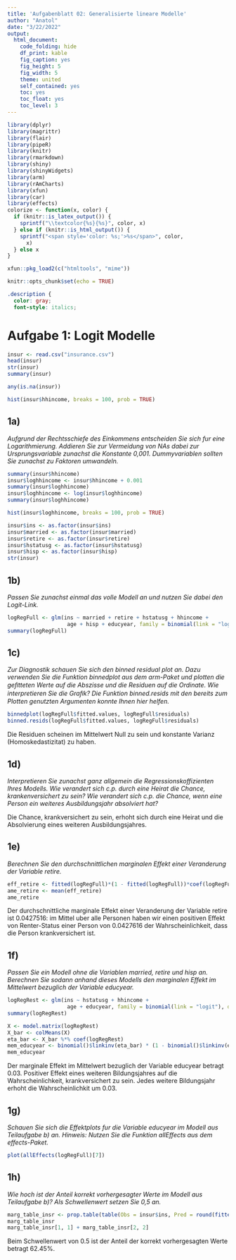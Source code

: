 ```yaml
---
title: 'Aufgabenblatt 02: Generalisierte lineare Modelle'
author: "Anatol"
date: "3/22/2022"
output: 
  html_document:
    code_folding: hide
    df_print: kable
    fig_caption: yes
    fig_height: 5
    fig_width: 5
    theme: united
    self_contained: yes
    toc: yes
    toc_float: yes
    toc_level: 3
---
```


```r
library(dplyr)
library(magrittr)
library(flair)
library(pipeR)
library(knitr)
library(rmarkdown)
library(shiny)
library(shinyWidgets)
library(arm)
library(rAmCharts)
library(xfun)
library(car)
library(effects)
colorize <- function(x, color) {
  if (knitr::is_latex_output()) {
    sprintf("\\textcolor{%s}{%s}", color, x)
  } else if (knitr::is_html_output()) {
    sprintf("<span style='color: %s;'>%s</span>", color, 
      x)
  } else x
}

xfun::pkg_load2(c("htmltools", "mime"))
```

```r
knitr::opts_chunk$set(echo = TRUE)
```

```css
.description {
  color: gray;
  font-style: italics;
```

# Aufgabe 1: Logit Modelle
```r
insur <- read.csv("insurance.csv")
head(insur)
str(insur)
summary(insur)
```
```r
any(is.na(insur))
```

```r
hist(insur$hhincome, breaks = 100, prob = TRUE)
```

## 1a)
*Aufgrund der Rechtsschiefe des Einkommens entscheiden Sie sich fur eine Logarithmierung. Addieren Sie zur Vermeidung von NAs dabei zur Ursprungsvariable zunachst die Konstante 0,001. Dummyvariablen sollten Sie zunachst zu Faktoren umwandeln.*

```r
summary(insur$hhincome)
insur$loghhincome <- insur$hhincome + 0.001
summary(insur$loghhincome)
insur$loghhincome <- log(insur$loghhincome)
summary(insur$loghhincome)
```


```r
hist(insur$loghhincome, breaks = 100, prob = TRUE)
```
```r
insur$ins <- as.factor(insur$ins)
insur$married <- as.factor(insur$married)
insur$retire <- as.factor(insur$retire)
insur$hstatusg <- as.factor(insur$hstatusg)
insur$hisp <- as.factor(insur$hisp)
str(insur)
```
## 1b)
*Passen Sie zunachst einmal das volle Modell an und nutzen Sie dabei den Logit-Link.*
```r
logRegFull <- glm(ins ~ married + retire + hstatusg + hhincome + 
                   age + hisp + educyear, family = binomial(link = "logit"), data = insur)
summary(logRegFull)
```
## 1c)
*Zur Diagnostik schauen Sie sich den binned residual plot an. Dazu verwenden Sie die Funktion binnedplot aus dem arm-Paket und plotten die geﬁtteten Werte auf die Abszisse und die Residuen auf die Ordinate. Wie
interpretieren Sie die Graﬁk? Die Funktion binned.resids mit den bereits zum Plotten genutzten Argumenten
konnte Ihnen hier helfen.*

```r
binnedplot(logRegFull$fitted.values, logRegFull$residuals)
binned.resids(logRegFull$fitted.values, logRegFull$residuals)
```

Die Residuen scheinen im Mittelwert Null zu sein und konstante Varianz (Homoskedastizitat) zu haben.

## 1d)
*Interpretieren Sie zunachst ganz allgemein die Regressionskoffizienten Ihres Modells. Wie verandert sich c.p. durch eine Heirat die Chance, krankenversichert zu sein? Wie verandert sich c.p. die Chance, wenn eine Person ein weiteres Ausbildungsjahr absolviert hat?*

Die Chance, krankversichert zu sein, erhoht sich durch eine Heirat und die Absolvierung eines weiteren Ausbildungsjahres.

## 1e)
*Berechnen Sie den durchschnittlichen marginalen Effekt einer Veranderung der Variable retire.*

```r
eff_retire <- fitted(logRegFull)*(1 - fitted(logRegFull))*coef(logRegFull)["retire1"]
ame_retire <- mean(eff_retire)
ame_retire

```
Der durchschnittliche marginale Effekt einer Veranderung der Variable retire ist 0.0427516: im Mittel uber alle Personen haben wir einen positiven Effekt von Renter-Status einer Person von 0.0427616 der Wahrscheinlichkeit, dass die Person krankversichert ist.

## 1f)
*Passen Sie ein Modell ohne die Variablen married, retire und hisp an. Berechnen Sie sodann anhand dieses Modells den marginalen Effekt im Mittelwert bezuglich der Variable educyear.*

```r
logRegRest <- glm(ins ~ hstatusg + hhincome + 
                   age + educyear, family = binomial(link = "logit"), data = insur)
summary(logRegRest)

X <- model.matrix(logRegRest)
X_bar <- colMeans(X)
eta_bar <- X_bar %*% coef(logRegRest)
mem_educyear <- binomial()$linkinv(eta_bar) * (1 - binomial()$linkinv(eta_bar)) * coef(logRegRest)["educyear"]
mem_educyear
```

Der marginale Effekt im Mittelwert bezuglich der Variable educyear betragt 0.03. Positiver Effekt  eines weiteren Bildungsjahres auf die Wahrscheinlichkeit, krankversichert zu sein. Jedes weitere Bildungsjahr erhoht die Wahrscheinlichkit um 0.03.

## 1g)
*Schauen Sie sich die Effektplots fur die Variable educyear im Modell aus Teilaufgabe b) an. Hinweis: Nutzen Sie die Funktion allEffects aus dem effects-Paket.*

```r
plot(allEffects(logRegFull)[7])

```

## 1h)
*Wie hoch ist der Anteil korrekt vorhergesagter Werte im Modell aus Teilaufgabe b)? Als Schwellenwert setzen
Sie 0,5 an.*

```r
marg_table_insr <- prop.table(table(Obs = insur$ins, Pred = round(fitted(logRegFull))))
marg_table_insr
marg_table_insr[1, 1] + marg_table_insr[2, 2]


```

Beim Schwellenwert von 0.5 ist der Anteil der korrekt vorhergesagten Werte betragt 62.45%.



